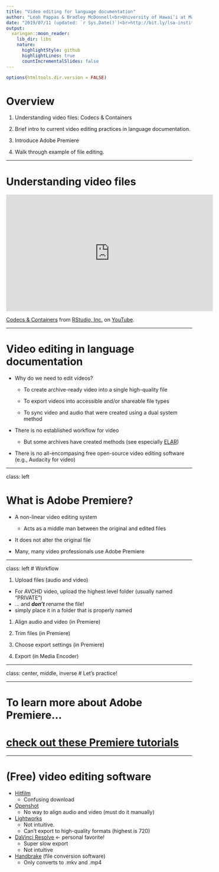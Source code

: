 ```yaml
---
title: "Video editing for language documentation"
author: "Leah Pappas & Bradley McDonnell<br>University of Hawai‘i at Mānoa"
date: "2019/07/11 (updated: `r Sys.Date()`)<br>http://bit.ly/lsa-institute-video-editing"
output:
  xaringan::moon_reader:
    lib_dir: libs
    nature:
      highlightStyle: github
      highlightLines: true
      countIncrementalSlides: false
---
```


```r
options(htmltools.dir.version = FALSE)
```

# Overview

1. Understanding video files: Codecs & Containers

1. Brief intro to current video editing practices in language documentation. 

1. Introduce Adobe Premiere

1. Walk through example of file editing.

<!--
# Understanding AVCHD video Files

.center[

![AVCHD](https://videoconverter.wondershare.com/images/en/ts/understanding-the-avchd-file-structure-1.jpg)

  .caption[
    **Fig. 1:** AVCHD File Structure
  ]
]

-->

---

# Understanding video files

<iframe width="560" height="315" src="https://www.youtube.com/embed/WpBjGUlBTHU" frameborder="0" allow="accelerometer; encrypted-media; gyroscope; picture-in-picture" allowfullscreen></iframe>
<p><a href="https://www.youtube.com/embed/WpBjGUlBTHU">Codecs & Containers</a> from <a href="https://www.youtube.com/embed/WpBjGUlBTHU">RStudio, Inc.</a> on <a href="https://youtube.com">YouTube</a>.</p>

---

<!--

- Containers
  - Contain all information about a video file: video, audio, metadata
  - Popular containers: MPEG-4 (.mp4), AVCHD (.mts), QTFF (.mov)

- Codecs
  - Way to compress or decompress (code or decode) data
  - Data is compressed for storage and decompressed when a video is played
  - Popular codecs: H.264 (for .mp4 files), MPEG-2 (for .mts files) ProRes (Apple proprietary)


- Lossless vs. lossy

  - Lossless: a method of data encoding that allows the original data to be completely reconstructed upon decompression
    - Lossless audio codecs: .wav, .aiff
  - Lossy: a method of data encoding that only saves the essential information in order to reduce file size
    - Lossy audio codecs: .mp3, .aac
-->



# Video editing in language documentation

- Why do we need to edit videos?
  
  - To create archive-ready video into a single high-quality file
  
  - To export videos into accessible and/or shareable file types
  
  - To sync video and audio that were created using a dual system method

- There is no established workflow for video
 
  - But some archives have created methods (see especially [ELAR](https://www.soas.ac.uk/elar/helpsheets/))

- There is no all-encompasing free open-source video editing software (e.g., Audacity for video)

---

class: left

# What is Adobe Premiere?

- A non-linear video editing system

  - Acts as a middle man between the original and edited files

- It does not alter the original file
   
- Many, many video professionals use Adobe Premiere


---

class: left
# Workflow

1. Upload files (audio and video)
  - For AVCHD video, upload the highest level folder (usually named "PRIVATE") 
  - ... and ***don't*** rename the file! 
  - simply place it in a folder that is properly named

1. Align audio and video (in Premiere)
  
1. Trim files (in Premiere)

1. Choose export settings (in Premiere)

1. Export (in Media Encoder)

---

class: center, middle, inverse
# Let's practice!

---

# To learn more about Adobe Premiere...
# [check out these Premiere tutorials](https://helpx.adobe.com/premiere-pro/tutorials.html)

---

# (Free) video editing software
- [Hitfilm](https://fxhome.com/express)
  - Confusing download
- [Openshot](https://www.openshot.org/download/)
  - No way to align audio and video (must do it manually)
- [Lightworks](https://www.lwks.com/index.php?option=com_lwks&view=download&Itemid=206)
  - Not intuitive.  
  - Can’t export to high-quality formats (highest is 720)
- [DaVinci Resolve](https://www.blackmagicdesign.com/products/davinciresolve/) <- personal favorite!
  - Super slow export
  - Not intuitive
- [Handbrake](https://handbrake.fr/downloads.php) (file conversion software)
  - Only converts to .mkv and .mp4

<!--

# All this technical stuff confusing?

Check out youtube!

.center[

![My image](https://images-na.ssl-images-amazon.com/images/I/41BDdONNYGL._SX328_BO1,204,203,200_.jpg)

.caption[
**Fig. 2:** This book may be useful in teasing these apart
]

]

-->